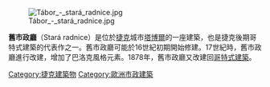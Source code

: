 {{Unreferenced|time=2016-06-18T22:43:54+00:00}}
[[File:Tábor_-_stará_radnice.jpg|thumb]]

'''舊市政廳'''（Stará radnice）是位於[[捷克|捷克]]城市[[塔博尔_(捷克)|塔博爾]]的一座建築，也是捷克後期哥特式建築的代表作之一。舊市政廳可能於16世紀初期開始修建。17世紀時，舊市政廳進行改建，增加了巴洛克風格元素。1878年，舊市政廳又改建回[[哥特式建築|哥特式建築]]。
{{commonscat|Old town hall in Tábor}}
[[Category:捷克建築物|Category:捷克建築物]]
[[Category:歐洲市政建築|Category:歐洲市政建築]]